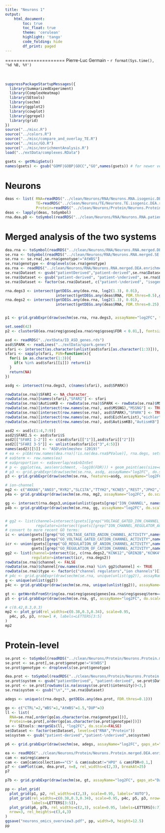 ```yaml
---
title: "Neurons 1"
output:
    html_document:
        toc: true
        toc_float: true
        theme: 'cerulean'
        highlight: 'tango'
        code_folding: hide
        df_print: paged
---
```


<style>
  .main-container {
    max-width: 1500px !important;
  }
</style>

=====================
Pierre-Luc Germain - `r format(Sys.time(), '%d %B, %Y')`
<br><br><br>

```r
suppressPackageStartupMessages({
  library(SummarizedExperiment)
  library(ComplexHeatmap)
  library(SEtools)
  library(sechm)
  library(ggplot2)
  library(cowplot)
  library(ggrepel)
  library(grid)
})
source("../misc.R")
source("../colors.R")
source("../misc/compare_and_overlay_TE.R")
source("../misc/GO.R")
source("../misc/enrichmentAnalysis.R")
load("../extData/complexes.RData")
```

```r
gsets <- getMsigSets()
names(gsets) <- gsub("GOMF|GOBP|GOCC","GO",names(gsets)) # for newer versions
```

# Neurons

```r
deas <- list( RNA=readRDS("../clean/Neurons/RNA/Neurons.RNA.isogenic.DEA.rds"),
              TE=readRDS("../clean/Neurons/TE/Neurons.TE.isogenic.DEA.rds"),
              Protein=readRDS("../clean/Neurons/Protein/Neurons.Protein.isogenic.DEA.rds") )
deas <- lapply(deas, toSymbol)
rna.dea.pD <- toSymbol(readRDS("../clean/Neurons/RNA/Neurons.RNA.patientDerived.DEA.rds"))
```


# Merged analysis of the two systems

```r
dea.rna <- toSymbol(readRDS("../clean/Neurons/RNA/Neurons.RNA.merged.DEA.rds"))
se.rna <- toSymbol(readRDS("../clean/Neurons/RNA/Neurons.RNA.merged.SE.rds"))
se.rna <- se.rna[,se.rna$genotype!="AtWBS"]
se.rna$genotype <- droplevels(se.rna$genotype)
ea.rna <- readRDS("../clean/Neurons/RNA/Neurons.RNA.merged.DEA.enrichments.rds")
se.rna$Dataset <- gsub("patientDerived","patient-derived",se.rna$Dataset)
se.rna$Dataset <- gsub("patient-derived", "patient-\nderived", se.rna$Dataset)
se.rna$Dataset <- factor(se.rna$Dataset, c("patient-\nderived", "isogenic"))

rna.degs3 <- intersect(getDEGs.any(dea.rna, log2(1.3), 0.01), 
                       intersect(getDEGs.any(deas$RNA, FDR.thres=0.5),getDEGs.any(rna.dea.pD, FDR.thres=0.5)))
rna.degs2 <- intersect(getDEGs.any(dea.rna, log2(1.3), 0.01), 
                       intersect(getDEGs.any(deas$RNA, FDR.thres=0.25),getDEGs.any(rna.dea.pD, FDR.thres=0.25)))


p1 <- grid.grabExpr(draw(sechm(se.rna, rna.degs3, assayName="log2FC", top_annotation="genotype", gaps_at="Dataset", row_title="DEGs from merged analysis", column_title_gp=gpar(fontsize=12.5), use_raster=TRUE), merge_legends=TRUE))

set.seed(42)
p2 <- clusterGO(ea.rna$reg$goseq[ea.rna$reg$goseq$FDR < 0.01,], fontsize=3.5)

```

```r
asd <- readRDS("../extData/ID_ASD_genes.rds")
asd$SPARK <- readLines("../extData/spark.genes")
sfari <- intersect(as.character(unlist(asd$sfari[as.character(1:3)])), rownames(se.rna))
sfari <- sapply(sfari, FUN=function(x){
  for(i in as.character(1:3)){
    if(x %in% asd$sfari[[i]]) return(i)
  }
  return(NA)
})

asdg <- intersect(rna.degs3, c(names(sfari), asd$SPARK))

rowData(se.rna)$SFARI <- NA_character_
rowData(se.rna)[names(sfari),"SFARI"] <- sfari
rowData(se.rna)$AutismKB <- rowData(se.rna)$SPARK <- rowData(se.rna)$MSSNG <- rowData(se.rna)$eichler <- FALSE
rowData(se.rna)[intersect(row.names(se.rna), asd$MSSNG),"MSSNG"] <- TRUE
rowData(se.rna)[intersect(row.names(se.rna), asd$SPARK),"SPARK"] <- TRUE
rowData(se.rna)[intersect(row.names(se.rna), asd$EichlerList),"eichler"] <- TRUE
rowData(se.rna)[intersect(row.names(se.rna), asd$AutismKB),"AutismKB"] <- TRUE

asd2 <- asd[c(1:4,7:9)]
asd2$SFARI.S <- asd$sfari$S
asd2[["SFARI 1-2"]] <- c(asd$sfari[["1"]],asd$sfari[["2"]])
asd2[["SFARI 3-5"]] <- unlist(asd$sfari[c("3",4:5)])
names(asd2)[[5]] <- "ASD\nVelmeshev (2019)"
# ea <- plEA(row.names(dea.rna)[!is.na(dea.rna$PValue)], rna.degs, sets = asd2)
# ea$term <- row.names(ea)
# ea$proportion <- ea$overlap/ea$nbInSet
# p <- ggplot(ea, aes(enrichment, -log10(FDR))) + geom_point(aes(size=overlap, colour=proportion), alpha=0.7) + geom_text_repel(aes(label=term)) + scale_y_log10() + scale_color_gradient(low="lightblue", high="darkblue") + ggtitle("Overlap with ASD genes")
# p3 <- grid.grabExpr(draw(sechm(se.rna, asdg, assayName="log2FC", do.scale=FALSE, top_annotation=c("genotype"), gaps_at="Dataset", anno_rows = c("SPARK","SFARI"), row_names_gp=gpar(fontsize=10), column_title_gp=gpar(fontsize=12.5), row_title="Top ASD DEGs", use_raster=TRUE), merge_legends=TRUE, heatmap_legend_side="left", annotation_legend_side="left"))
p3 <- grid.grabExpr(draw(sechm(se.rna, features=asdg, assayName="log2FC", do.scale=FALSE, top_annotation=c("genotype"), gaps_at="Dataset", left_annotation = c("SPARK","SFARI"), row_names_gp=gpar(fontsize=9.5), column_title_gp=gpar(fontsize=12.5), row_title="Top ASD DEGs", use_raster=TRUE, show_annotation_legend=FALSE, show_heatmap_legend=FALSE)))
```



```r
# ion-channel
mg2 <- c("ANXA6","ANO3","RYR2","SLC17A","TTYH2","KCNE5","REST","JPH2","ITPR1","HCN4","CACNA1G","CANCA1I","JPH3","KCNMA1","KCNK12","KCNC3","GRIN1","KCNK4","KCNA5","KCNA4","CACNA1E","NALCN","TRPM2","SHROOM2","KCNA2","ASIC1","FKBP1B","KCNS2","GABRA2","GABRA3","GABRG2","GRIN2B","KCNQ3","GRIK3","GRIK4")
p4a <- grid.grabExpr(draw(sechm(se.rna, mg2, assayName="log2FC", do.scale=FALSE, top_annotation=c("genotype"), gaps_at="Dataset", row_title="ion channel DEGs", row_names_gp=gpar(fontsize=10), column_title_gp=gpar(fontsize=12.5)), merge_legends=TRUE))

gg <- intersect(rna.degs3,unique(unlist(gsets[grep("ION_CHANNEL", names(gsets))])))
p4b <- grid.grabExpr(draw(sechm(se.rna, gg, assayName="log2FC", do.scale=FALSE, top_annotation=c("genotype"), gaps_at="Dataset", row_title="ion channel related DEGs", show_rownames=TRUE, breaks=0.985, column_title_gp=gpar(fontsize=12.5), row_names_gp=gpar(fontsize=10)), merge_legends=TRUE))


# gg2 <- list(channel=intersect(gsets[[grep("VOLTAGE_GATED_ION_CHANNEL_ACTIVITY",names(gsets))]], c(rna.degs3,"KCNK12","GRIN2B","KCNK4","KCNA4")),
#             regulator=intersect(gsets[[grep("ION_CHANNEL_REGULATOR_ACTIVITY",names(gsets))]], rna.degs3))
# convert to more recent GO terms:
ic <- union(gsets[[grep("GO_VOLTAGE_GATED_ANION_CHANNEL_ACTIVITY",names(gsets))]],
            gsets[[grep("GO_VOLTAGE_GATED_CATION_CHANNEL_ACTIVITY",names(gsets))]])
icr <- union(gsets[[grep("GO_REGULATION_OF_ANION_CHANNEL_ACTIVITY",names(gsets))]],
            gsets[[grep("GO_REGULATION_OF_CATION_CHANNEL_ACTIVITY",names(gsets))]])
gg2 <- list(channel=intersect(ic, c(rna.degs2,"KCNK12","GRIN2B","KCNK4","KCNA4")),
            regulator=intersect(icr, rna.degs2))
rowData(se.rna)$channel <- FALSE
rowData(se.rna)$channel[row.names(se.rna) %in% gg2$channel] <- TRUE
rowData(se.rna)$type <- factor(c("channel regulators","ion channels")[1+as.integer(rowData(se.rna)$channel)])
# p4c <- grid.grabExpr(draw(sechm(se.rna, unique(unlist(gg2)), assayName="log2FC", do.scale=FALSE, top_annotation=c("genotype"), gaps_at="Dataset", row_title="ion channel related DEGs", show_rownames=TRUE, row_names_gp=gpar(fontsize=9.5), column_title_gp=gpar(fontsize=12.5), breaks=0.985, use_raster=TRUE, show_annotation_legend=FALSE, show_heatmap_legend=FALSE), merge_legends=TRUE))
g <- unique(unlist(gg2))
p4c <- grid.grabExpr(draw(sechm(se.rna, unique(unlist(gg2)), assayName="log2FC", do.scale=FALSE, top_annotation=c("genotype"), gaps_row="type", gaps_at="Dataset", show_rownames=TRUE, row_names_gp=gpar(fontsize=9.5), column_title_gp=gpar(fontsize=12.5), breaks=0.985, use_raster=TRUE), merge_legends=TRUE, heatmap_legend_side="left", annotation_legend_side="left"))
```

```r
gt <- getWordsFromString(ea.rna$reg$goseq$genes[ea.rna$reg$goseq$term=="cytoplasmic translation"])
p5 <- grid.grabExpr(draw(sechm(se.rna, gt, assayName="log2FC", do.scale=FALSE, top_annotation=c("genotype"), gaps_at="Dataset", row_title="Cytoplasmic translation DEGs", show_rownames=TRUE, row_names_gp=gpar(fontsize=9), column_title_gp=gpar(fontsize=12.5), breaks=0.985, show_annotation_legend=FALSE, show_heatmap_legend=FALSE, use_raster=TRUE), merge_legends=TRUE))
```


```r
# c(0.42,0.3,0.3)
mp2 <- plot_grid(rel_widths=c(0.38,0.3,0.34), scale=0.95,
  p4c, p5, p3, nrow=1 #, labels=LETTERS[3:5]
)
mp2
```

# Protein-level

```r
se.prot <- toSymbol(readRDS("../clean/Neurons/Protein/Neurons.Protein.merged.SE.rds"))
se.prot <- se.prot[,se.prot$genotype!="AtWBS"]
se.prot$genotype <- droplevels(se.prot$genotype)

dea.prot <- toSymbol(readRDS("../clean/Neurons/Protein/Neurons.Protein.merged.DEA.rds"))
se.prot$system <- gsub("patientDerived", "patient-derived", se.prot$Dataset)
se.prot <- se.prot[rowSums(is.na(assays(se.prot)$intensity))<3,]
se.rna$system <- gsub("\n","",se.rna$Dataset)

adegs <- unique(c(rna.degs3, getDEGs.any(dea.prot, FDR.thres=0.1)))

go <- c("CTRL"=2,"WBS"=1,"AtWBS"=1.5,"DUP"=3)
ll <- list(
  RNA=se.rna[,order(go[as.character(se.rna$genotype)])],
  Protein=se.prot[,order(go[as.character(se.prot$genotype)])])
se <- SEtools::mergeSEs(ll, "log2FC", do.scale=FALSE)
se$Dataset <- factor(se$Dataset, levels=c("RNA","Protein"))
se$system <- gsub("patient-derived","patient-\nderived",se$system)

p6 <- grid.grabExpr(draw(sechm(se, adegs, assayName="log2FC", gaps_at="Dataset", top_annotation=c("genotype","system"), row_title="Union of RNA and Protein DEGs", use_raster=TRUE), merge_legends=TRUE))
```



```r
ea <- readRDS("../clean/Neurons/Protein/Neurons.Protein.merged.DEA.enrichments.rds")
cam <- ea$reg$camera
cam <- cam[cam$collection=="C5" & cam$subcat!="HPO" & cam$FDR<0.1,]
p7 <- camPlot(cam, dea.prot, n=8, rel_widths=c(2,3), breakAt=25)
p7
```

```r
p7b <- grid.grabExpr(draw(sechm(se, gt, assayName="log2FC", gaps_at="Dataset", top_annotation=c("genotype","system"), row_title="Cytoplasmic translation DEGs", use_raster=TRUE, row_names_gp=gpar(fontsize=9)), merge=TRUE))
```


```r
pp <- plot_grid(
  plot_grid(p1, p2, rel_widths=c(2,3), scale=0.95, labels="AUTO"),
  plot_grid(rel_widths=c(0.38,0.3,0.34), scale=0.95, p4c, p5, p3, nrow=1,
            labels=LETTERS[3:5]),
  plot_grid(p6, p7b, rel_widths=c(2,3), scale=0.95, labels=LETTERS[6:7]),
  nrow=3, rel_heights=c(3,4,3)
)
ggsave("neurons_omics_overview3.pdf", pp, width=9, height=12.5)
pp
```











